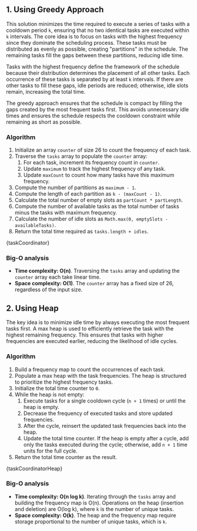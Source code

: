 

## 1. Using Greedy Approach

This solution minimizes the time required to execute a series of tasks with a cooldown period `k`, ensuring that no two identical tasks are executed within `k` intervals. The core idea is to focus on tasks with the highest frequency since they dominate the scheduling process. These tasks must be distributed as evenly as possible, creating "partitions" in the schedule. The remaining tasks fill the gaps between these partitions, reducing idle time.

Tasks with the highest frequency define the framework of the schedule because their distribution determines the placement of all other tasks. Each occurrence of these tasks is separated by at least `k` intervals. If there are other tasks to fill these gaps, idle periods are reduced; otherwise, idle slots remain, increasing the total time.

The greedy approach ensures that the schedule is compact by filling the gaps created by the most frequent tasks first. This avoids unnecessary idle times and ensures the schedule respects the cooldown constraint while remaining as short as possible.

### Algorithm

1. Initialize an array `counter` of size 26 to count the frequency of each task.
2. Traverse the `tasks` array to populate the `counter` array:
   1. For each task, increment its frequency count in `counter`.
   2. Update `maximum` to track the highest frequency of any task.
   3. Update `maxCount` to count how many tasks have this maximum frequency.
3. Compute the number of partitions as `maximum - 1`.
4. Compute the length of each partition as `k - (maxCount - 1)`.
5. Calculate the total number of empty slots as `partCount * partLength`.
6. Compute the number of available tasks as the total number of tasks minus the tasks with maximum frequency.
7. Calculate the number of idle slots as `Math.max(0, emptySlots - availableTasks)`.
8. Return the total time required as `tasks.length + idles`.

<MDXCodeBlock>{taskCoordinator}</MDXCodeBlock>

### Big-O analysis

- **Time complexity: O(n)**. Traversing the `tasks` array and updating the `counter` array each take linear time.
- **Space complexity: O(1)**. The `counter` array has a fixed size of 26, regardless of the input size.

## 2. Using Heap

The key idea is to minimize idle time by always executing the most frequent tasks first. A max heap is used to efficiently retrieve the task with the highest remaining frequency. This ensures that tasks with higher frequencies are executed earlier, reducing the likelihood of idle cycles.

### Algorithm

1. Build a frequency map to count the occurrences of each task.
2. Populate a max heap with the task frequencies. The heap is structured to prioritize the highest frequency tasks.
3. Initialize the total time counter to `0`.
4. While the heap is not empty:
   1. Execute tasks for a single cooldown cycle (`n + 1` times) or until the heap is empty.
   2. Decrease the frequency of executed tasks and store updated frequencies.
   3. After the cycle, reinsert the updated task frequencies back into the heap.
   4. Update the total time counter. If the heap is empty after a cycle, add only the tasks executed during the cycle; otherwise, add `n + 1` time units for the full cycle.
5. Return the total time counter as the result.

<MDXCodeBlock>{taskCoordinatorHeap}</MDXCodeBlock>

### Big-O analysis

- **Time complexity: O(n log k)**. Iterating through the `tasks` array and building the frequency map is O(n). Operations on the heap (insertion and deletion) are O(log k), where `k` is the number of unique tasks.
- **Space complexity: O(k)**. The heap and the frequency map require storage proportional to the number of unique tasks, which is `k`.
